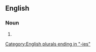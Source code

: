 ==English==

===Noun===
{{head|en|noun form}}

# {{plural of|en|ambidexterity}}

[[Category:English plurals ending in "-ies"]]